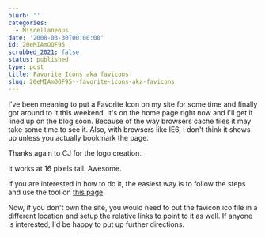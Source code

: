 ```yaml
---
blurb: ''
categories:
  - Miscellaneous
date: '2008-03-30T00:00:00'
id: 20eMIAmOOF95
scrubbed_2021: false
status: published
type: post
title: Favorite Icons aka favicons
slug: 20eMIAmOOF95--favorite-icons-aka-favicons
---
```


I've been meaning to put a Favorite Icon on my site for some time and finally got around to it this weekend. It's on the home page right now and I'll get it lined up on the blog soon. Because of the way browsers cache files it may take some time to see it. Also, with browsers like IE6, I don't think it shows up unless you actually bookmark the page. 

Thanks again to CJ for the logo creation. 

It works at 16 pixels tall. Awesome. 

If you are interested in how to do it, the easiest way is to follow the steps and use the tool on [this page](http://tools.dynamicdrive.com/favicon/). 

Now, if you don't own the site, you would need to put the favicon.ico file in a different location and setup the relative links to point to it as well. If anyone is interested, I'd be happy to put up further directions.
